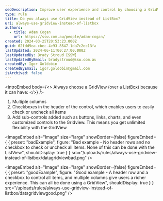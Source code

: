 ```yaml
---
seoDescription: Improve user experience and control by choosing a GridView over a ListBox, offering multiple columns, header rows with checkable items, and sub-control customization
type: rule
title: Do you always use GridView instead of ListBox?
uri: always-use-gridview-instead-of-listbox
authors:
  - title: Adam Cogan
    url: https://ssw.com.au/people/adam-cogan/
created: 2024-03-25T20:53:23.000Z
guid: 62fdd9ea-cbec-4e93-8547-1da7c2ec13fa
lastUpdated: 2024-06-11T00:27:00.000Z
lastUpdatedBy: Brady Stroud [SSW]
lastUpdatedByEmail: bradystroud@ssw.com.au
createdBy: Igor Goldobin
createdByEmail: igor.goldobin@gmail.com
isArchived: false
---
```


<introEmbed
  body={<>
Always choose a GridView (over a ListBox) because it can have:
  </>}
/>
1. Multiple columns
2. Checkboxes in the header of the control, which enables users to easily check or uncheck all items
3. Add sub-controls added such as buttons, links, charts, and even customized controls to the Gridview. This means you get unlimited flexibility with the GridView

<imageEmbed
  alt="Image"
  size="large"
  showBorder={false}
  figureEmbed={ {
    preset: "badExample",
    figure: "Bad example - No header rows and no checkbox to check or uncheck all items. None of this can be done with the ListView",
    shouldDisplay: true
  } }
  src="/uploads/rules/always-use-gridview-instead-of-listbox/datagridviewbad.png"
/>


<imageEmbed
  alt="Image"
  size="large"
  showBorder={false}
  figureEmbed={ {
    preset: "goodExample",
    figure: "Good example - A header row and a checkbox to control all items, and multiple columns give users a richer experience. This can all be done using a GridView",
    shouldDisplay: true
  } }
  src="/uploads/rules/always-use-gridview-instead-of-listbox/datagridviewgood.png"
/>
